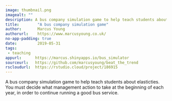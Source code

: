 ```yaml
---
image: thumbnail.png
imagealt: ""
description: A bus company simulation game to help teach students about elasticties.
title:        "A bus company simulation game"
author:       Marcus Young
authorurl:    https://www.marcusyoung.co.uk/
no-app-padding: true
date:         2019-05-31
tags:         
 - teaching
appurl:      https://marcus.shinyapps.io/bus_simulator
sourceurl:   https://github.com/marcusyoung/beat_the_trend
rscloudurl:  https://rstudio.cloud/project/186915
---
```


A bus company simulation game to help teach students about elasticties. You must decide what management action to take at the beginning of each year, in order to continue running a good bus service.
  
